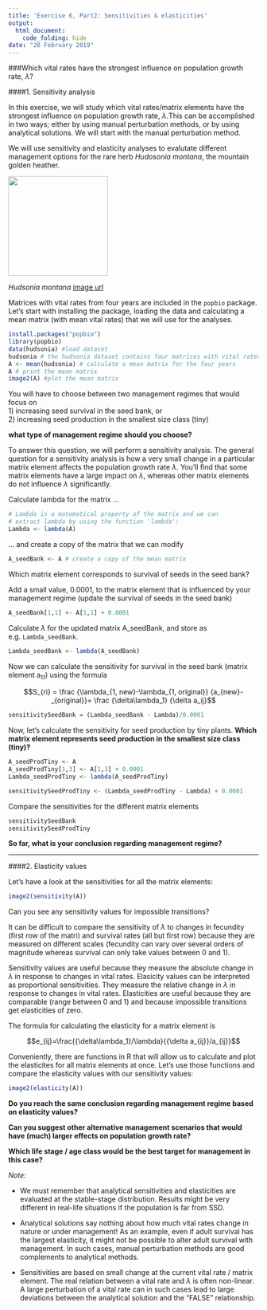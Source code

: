 ```yaml
---
title: 'Exercise 6, Part2: Sensitivities & elasticities'
output:
  html_document:
    code_folding: hide
date: "20 February 2019"
---
```


###Which vital rates have the strongest influence on population growth rate, $\lambda$?



####1. Sensitivity analysis  
  
In this exercise, we will study which vital rates/matrix elements have the strongest influence on population growth rate, $\lambda$.This can be accomplished in two ways; either by using manual perturbation methods, or by using analytical solutions. We will start with the manual perturbation method. 

We will use sensitivity and elasticity analyses to evalutate different management options for the rare herb *Hudosonia montana*, the mountain golden heather. 


<img src="https://upload.wikimedia.org/wikipedia/commons/thumb/a/a5/Hudsonia_montana.jpg/1024px-Hudsonia_montana.jpg" width="200" height="200" />

*Hudsonia montana* [image url](https://upload.wikimedia.org/wikipedia/commons/thumb/a/a5/Hudsonia_montana.jpg/1024px-Hudsonia_montana.jpg)

Matrices with vital rates from four years are included in the `popbio` package. Let's start with installing the package, loading the data and calculating a mean matrix (with mean vital rates) that we will use for the analyses.


```r
install.packages("popbio")
library(popbio)
data(hudsonia) #load dataset
hudsonia # the hudsonia dataset contains four matrices with vital rates
A <- mean(hudsonia) # calculate a mean matrix for the four years
A # print the mean matrix
image2(A) #plot the mean matrix
```

You will have to choose between two management regimes that would focus on  
1)	increasing seed survival in the seed bank, or  
2) increasing seed production in the smallest size class (tiny)  

**what type of management regime should you choose?**

To answer this question, we will perform a sensitivity analysis. The general question for a sensitivity analysis is how a very small change in a particular matrix element affects the population growth rate $\lambda$. You'll find that some matrix elements have a large impact on $\lambda$, whereas other matrix elements do not influence $\lambda$ significantly.  

Calculate lambda for the matrix ...   
  
```r
# Lambda is a matematical property of the matrix and we can 
# extract lambda by using the function 'lambda':
Lambda <- lambda(A)
```

... and create a copy of the matrix that we can modify
```r
A_seedBank <- A # create a copy of the mean matrix 
```

Which matrix element corresponds to survival of seeds in the seed bank?

Add a small value, 0.0001, to the matrix element that is influenced by your management regime (update the survival of seeds in the seed bank)
  
```r
A_seedBank[1,1] <- A[1,1] + 0.0001 
```
  
Calculate $\lambda$ for the updated matrix A_seedBank, and store as e.g. `Lambda_seedBank`.  
  
```r
Lambda_seedBank <- lambda(A_seedBank)
```

Now we can calculate the sensitivity for survival in the seed bank (matrix element a~11~) using the formula

$$S_{ri} = \frac {\lambda_{1, new}-\lambda_{1, original}} {a_{new}-_{original}}= \frac {\delta\lambda_1} {\delta a_ij}$$

```r
sensitivitySeedBank = (Lambda_seedBank - Lambda)/0.0001
```
  
Now, let's calculate the sensitivity for seed production by tiny plants.
**Which matrix element represents seed production in the smallest size class (tiny)?**  

```r
A_seedProdTiny <- A
A_seedProdTiny[1,3] <- A[1,3] + 0.0001 
Lambda_seedProdTiny <- lambda(A_seedProdTiny)

sensitivitySeedProdTiny <- (Lambda_seedProdTiny - Lambda) + 0.0001
```
  
Compare the sensitivities for the different matrix elements

```r
sensitivitySeedBank
sensitivitySeedProdTiny
```

**So far, what is your conclusion regarding management regime?**  
  
***  

####2. Elasticity values  

Let's have a look at the sensitivities for all the matrix elements:  
```r
image2(sensitivity(A))
```
Can you see any sensitivity values for impossible transitions?

It can be difficult to compare the sensitivity of $\lambda$ to changes in fecundity (first row of the matri) and survival rates (all but first row) because they are measured on different scales (fecundity can vary over several orders of magnitude whereas survival can only take values between 0 and 1). 

Sensitivity values are useful because they measure the absolute change in $\lambda$ in response to changes in vital rates. 
Elasicity values can be interpreted as proportional sensitivities. They measure the relative change in $\lambda$ in response to changes in vital rates. Elasticities are useful because they are comparable (range between 0 and 1) and because impossible transitions get elasticities of zero.

The formula for calculating the elasticity for a matrix element is  

$$e_{ij}=\frac{{\delta\lambda_1}/\lambda}{{\delta a_{ij}}/a_{ij}}$$

Conveniently, there are functions in R that will allow us to calculate and plot the elasticites for all matrix elements at once. Let's use those functions and compare the elasticity values with our sensitivity values:  
```r
image2(elasticity(A))
```


**Do you reach the same conclusion regarding management regime based on elasticity values?**

**Can you suggest other alternative management scenarios that would have (much) larger effects on population growth rate?**

**Which life stage / age class would be the best target for management in this case?**

*Note:*  

* We must remember that analytical sensitivities and elasticities are evaluated at the stable-stage distribution. Results might be very different in real-life situations if the population is far from SSD.  
  
* Analytical solutions say nothing about how much vital rates change in nature or under management! As an example, even if adult survival has the largest elasticity, it might not be possible to alter adult survival with management. In such cases, manual perturbation methods are good complements to analytical methods.  
  
* Sensitivities are based on small change at the current vital rate / matrix element. The real relation between a vital rate and $\lambda$ is often non-linear. A large perturbation of a vital rate can in such cases lead to large deviations between the analytical solution and the "FALSE" relationship.

